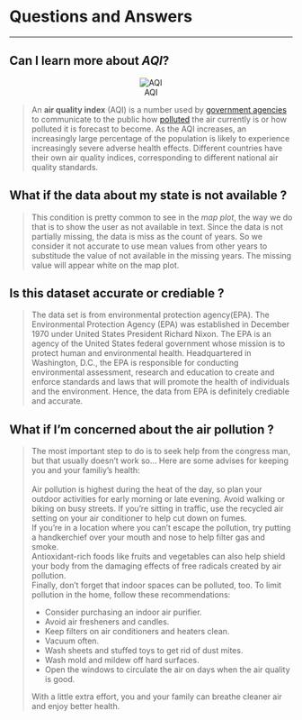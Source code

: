 # Questions and Answers
***


## Can I learn more about _AQI_?
<center>
![AQI](https://www.airnow.gov/images/aqilogo_sm.gif)
</center>
> An **air quality index** (AQI) is a number used by [government agencies](https://en.wikipedia.org/wiki/Government_agency) to communicate to the public how [polluted](https://en.wikipedia.org/wiki/Air_pollution) the air currently is or how polluted it is forecast to become. As the AQI increases, an increasingly large percentage of the population is likely to experience increasingly severe adverse health effects. Different countries have their own air quality indices, corresponding to different national air quality standards.

## What if the data about my state is not available ?
> This condition is pretty common to see in the _map plot_, the way we do that is to show the user as not available in text. Since the data is not partially missing, the data is miss as the count of years. So we consider it not accurate to use mean values from other years to substitude the value of not available in the missing years. The missing value will appear white on the map plot. 

## Is this dataset accurate or crediable ?
> The data set is from environmental protection agency(EPA). The Environmental Protection Agency (EPA) was established in December 1970 under United States President Richard Nixon. The EPA is an agency of the United States federal government whose mission is to protect human and environmental health. Headquartered in Washington, D.C., the EPA is responsible for conducting environmental assessment, research and education to create and enforce standards and laws that will promote the health of individuals and the environment. Hence, the data from EPA is definitely crediable and accurate. 


## What if I'm concerned about the air pollution ?
>The most important step to do is to seek help from the congress man, but that usually doesn't work so...
Here are some advises for keeping you and your familiy's health:</br >
</br >
Air pollution is highest during the heat of the day, so plan your outdoor activities for early morning or late evening. Avoid walking or biking on busy streets. If you're sitting in traffic, use the recycled air setting on your air conditioner to help cut down on fumes.</br >
If you're in a location where you can't escape the pollution, try putting a handkerchief over your mouth and nose to help filter gas and smoke.</br >
Antioxidant-rich foods like fruits and vegetables can also help shield your body from the damaging effects of free radicals created by air pollution.</br >
Finally, don't forget that indoor spaces can be polluted, too. To limit pollution in the home, follow these recommendations:
<ul>
  <li>Consider purchasing an indoor air purifier.</li>
  <li>Avoid air fresheners and candles.</li>
  <li>Keep filters on air conditioners and heaters clean.</li>
  <li>Vacuum often.</li>
  <li>Wash sheets and stuffed toys to get rid of dust mites.</li>
  <li>Wash mold and mildew off hard surfaces.</li>
  <li>Open the windows to circulate the air on days when the air quality is good.</li>
</ul>
With a little extra effort, you and your family can breathe cleaner air and enjoy better health.
